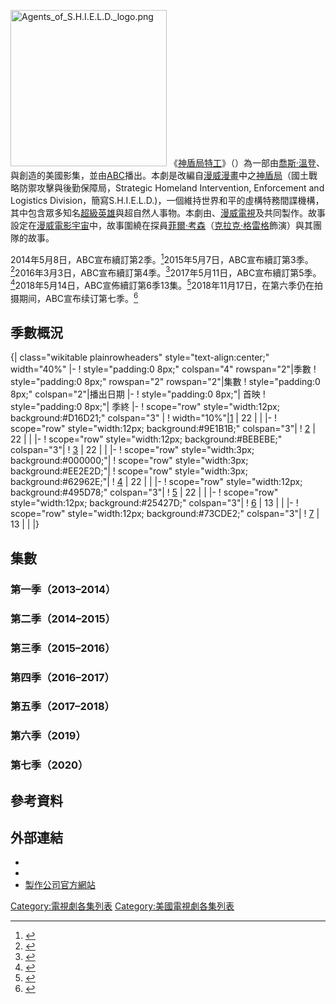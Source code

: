 {{noteTA
|G1=TV
|G2=Show
|G3=美國漫畫
|1=zh-tw:駭客;zh-hk:黑客;
|2=zh-cn:索科维亚; zh-tw:蘇科維亞; zh-hk:蘇科維亞;
|3=zh-cn:恶灵骑士; zh-tw:幽靈騎士; zh-hk:惡靈戰警;
|4=zh-cn:雷耶斯; zh-tw:雷耶斯; zh-hk:雷伊斯;
|5=zh:梅琳達·梅; zh-tw:梅琳達·梅; zh-hk:瑪琳達·梅;
|6=zh:梅琳達; zh-tw:梅琳達; zh-hk:瑪琳達;
|7=zh:克里斯迪安; zh-hk:克里斯汀;
|8=zh:雷德克里夫; zh-hk:瑞克里夫;
|9=zh:迦納; zh-tw:迦納; zh-hk:加納;
|10=zh:岡澤勒斯; zh-hk:剛薩雷茲;
|11=zh:嘉穎; zh-tw:嘉穎; zh-hk:佳瑩;
|12=zh:羅莎琳; zh-hk:蘿薩琳德;
|13=zh:吉迪恩; zh-tw:吉登; zh-hk:吉登;
|14=zh:柯尼吉; zh-tw:柯尼吉; zh-hk:凱寧;<!--
|15=zh:; zh-tw:; zh-hk:;
|16=zh:; zh-tw:; zh-hk:;
|17=zh:; zh-tw:; zh-hk:;
|18=zh:; zh-tw:; zh-hk:;
|19=zh:; zh-tw:; zh-hk:;
|20=zh:; zh-tw:; zh-hk:;
|21=zh:; zh-tw:; zh-hk:;
|22=zh:; zh-tw:; zh-hk:;
|23=zh:; zh-tw:; zh-hk:;
|24=zh:; zh-tw:; zh-hk:;-->
}}
[[File:Agents_of_S.H.I.E.L.D._logo.png|250px]]
《[[神盾局特工|神盾局特工]]》（{{lang-en|''Agents of S.H.I.E.L.D.''}}）為一部由[[喬斯·溫登|喬斯·溫登]]、{{link-en|傑德·溫登|Jed Whedon}}與{{link-en|茉莉莎·譚雀羅蘭|Maurissa Tancharoen}}創造的美國影集，並由[[美國廣播公司|ABC]]播出。本劇是改編自[[漫威漫畫|漫威漫畫]]中之[[神盾局|神盾局]]（國土戰略防禦攻擊與後勤保障局，Strategic Homeland Intervention, Enforcement and Logistics Division，簡寫S.H.I.E.L.D.)，一個維持世界和平的虛構特務間諜機構，其中包含眾多知名[[超級英雄|超級英雄]]與超自然人事物。本劇由{{link-en|ABC Studios|ABC Studios}}、[[漫威電視|漫威電視]]及{{link-en|Mutant Enemy|Mutant Enemy Productions}}共同製作。故事設定在[[漫威電影宇宙|漫威電影宇宙]]中，故事圍繞在探員[[菲爾·考森|菲爾·考森]]（[[克拉克·格雷格|克拉克·格雷格]]飾演）與其團隊的故事。

2014年5月8日，ABC宣布續訂第2季。<ref name="S2Renew">{{cite web |url=http://insidetv.ew.com/2014/05/08/abc-shield-agent-carter/ |title=ABC renews 'SHIELD' plus orders 'Captain America' spin-off |last=Hibberd |first=James |work=[[娛樂周刊|娛樂周刊]] |date=2014-05-08 |accessdate=2014-05-08 |archive-date=2014-05-09 |archive-url=https://www.webcitation.org/6PQqaqIcJ?url=http://insidetv.ew.com/2014/05/08/abc-shield-agent-carter/ |dead-url=no }}</ref>2015年5月7日，ABC宣布續訂第3季。<ref name="S3Renew">{{cite web |url=http://www.hollywoodreporter.com/live-feed/abc-renews-agents-shield-agent-792905 |title=ABC Renews 'Agents of SHIELD,' 'Agent Carter' |last=Goldberg |first=Lesley |work=[[荷里活報道|好萊塢報導]] |date=2015-05-07 |accessdate=2015-05-07 |archive-date=2015-05-08 |archive-url=https://www.webcitation.org/6YMUUba1y?url=http://www.hollywoodreporter.com/live-feed/abc-renews-agents-shield-agent-792905 |dead-url=no }}</ref>2016年3月3日，ABC宣布續訂第4季。<ref name="S4Renewal">{{cite web |url=https://marvel.com/news/tv/25831/marvels_agents_of_shield_renewed_for_season_4 |title='Marvel's Agents of S.H.I.E.L.D.' Renewed For Season 4 |last=Strom |first=Marc |publisher=[[漫威漫畫|Marvel.com]] |date=2016-03-03 |accessdate=2016-03-03 |archive-date=2016-03-03 |archive-url=https://www.webcitation.org/6fk8Pd0K4?url=https://marvel.com/news/tv/25831/marvels_agents_of_shield_renewed_for_season_4?linkId=21901791 |dead-url=no }}</ref>2017年5月11日，ABC宣布續訂第5季。<ref name="Season 5 Renewed">{{cite web|url=http://www.hollywoodreporter.com/live-feed/abc-renews-agents-shield-1002925|title=ABC Renews 'Agents of SHIELD,' 'American Housewife,' 'Designated Survivor'|last=Goldberg|first=Leslie|work=好萊塢報導|date=2017-05-11|accessdate=2017-05-11|archive-date=2017-05-12|archive-url=https://www.webcitation.org/6qOMJ5YWw?url=http://www.hollywoodreporter.com/live-feed/abc-renews-agents-shield-1002925|dead-url=no}}</ref>2018年5月14日，ABC宣佈續訂第6季13集。<ref name="S6Renew">{{cite web|url=https://www.hollywoodreporter.com/live-feed/agents-shield-renewed-abbreviated-sixth-season-at-abc-1110788|title='Agents of SHIELD' Renewed for Abbreviated Sixth Season at ABC|last=Goldberg|first=Lesley|work=荷里活報道|date=2018-05-14|accessdate=2018-05-15|archiveurl=https://www.webcitation.org/6zPmyCMJn?url=https://www.hollywoodreporter.com/live-feed/agents-shield-renewed-abbreviated-sixth-season-at-abc-1110788|archivedate=2018年5月14日|deadurl=no|df=}}</ref>2018年11月17日，在第六季仍在拍摄期间，ABC宣布续订第七季。<ref>{{cite web |author1=时光网 |title=ABC确认《神盾局特工》续订第七季 |url=http://news.mtime.com/2018/11/17/1586215.html |accessdate=2018-11-17 |archive-date=2020-11-04 |archive-url=https://web.archive.org/web/20201104073617/http://news.mtime.com/2018/11/17/1586215.html |dead-url=no }}</ref>

== 季數概況 ==
<onlyinclude>{| class="wikitable plainrowheaders"  style="text-align:center;" width="40%"
|-
! style="padding:0 8px;" colspan="4" rowspan="2"|季數
! style="padding:0 8px;" rowspan="2" rowspan="2"|集數
! style="padding:0 8px;" colspan="2"|播出日期
|-
! style="padding:0 8px;"| 首映
! style="padding:0 8px;"| 季終
|-
! scope="row" style="width:12px; background:#D16D21;" colspan="3" |
! width="10%"|[[神盾局特工_(第一季)|1]]
| 22
| {{Start date|2013|9|24}}
| {{End date|2014|5|13}}
|-
! scope="row" style="width:12px; background:#9E1B1B;" colspan="3"|
! [[神盾局特工_(第二季)|2]]
| 22
| {{Start date|2014|9|23}}
| {{End date|2015|5|12}}
|-
! scope="row" style="width:12px; background:#BEBEBE;" colspan="3"|
! [[神盾局特工_(第三季)|3]]
| 22
| {{Start date|2015|9|29}}
| {{End date|2016|5|17}}
|-
! scope="row" style="width:3px; background:#000000;"|
! scope="row" style="width:3px; background:#EE2E2D;"|
! scope="row" style="width:3px; background:#62962E;"|
! [[神盾局特工_(第四季)|4]]
| 22
| {{Start date|2016|9|20}}
| {{End date|2017|5|16}}
|-
! scope="row" style="width:12px; background:#495D78;" colspan="3"|
! [[神盾局特工_(第五季)|5]]
| 22
| {{Start date|2017|12|1}}
| {{End date|2018|5|18}}
|-
! scope="row" style="width:12px; background:#25427D;" colspan="3"|
! [[神盾局特工_(第六季)|6]]
| 13
| {{Start date|2019|5|10}}
| {{End date|2019|8|2}}
|-
! scope="row" style="width:12px; background:#73CDE2;" colspan="3"|
! [[神盾局特工_(第七季)|7]]
| 13
| {{Start date|2020|5|27}}
| {{End date|2020|8|12}}
|}</onlyinclude>

== 集數 ==
=== 第一季（2013–2014） ===
{{Main|神盾局特工 (第一季)}}
{{:神盾局特工 (第一季)}}

=== 第二季（2014–2015） ===
{{Main|神盾局特工 (第二季)}}
{{:神盾局特工 (第二季)}}

=== 第三季（2015–2016） ===
{{Main|神盾局特工 (第三季)}}
{{:神盾局特工 (第三季)}}

=== 第四季（2016–2017） ===
{{Main|神盾局特工 (第四季)}}
{{:神盾局特工 (第四季)}}

=== 第五季（2017–2018） ===
{{Main|神盾局特工 (第五季)}}
{{:神盾局特工 (第五季)}}

=== 第六季（2019） ===
{{Main|神盾局特工 (第六季)}}
{{:神盾局特工 (第六季)}}

=== 第七季（2020） ===
{{Main|神盾局特工 (第七季)}}
{{:神盾局特工 (第七季)}}

== 參考資料 ==
{{reflist|30em}}

== 外部連結 ==
* {{Official website|http://abc.go.com/shows/marvels-agents-of-shield}}{{en}}
* {{IMDb episodes|2364582|神盾局特工}}
* [http://www.disneyabcpress.com/abc/shows/marvels-agents-of-s-h-i-e-l-d/episodes/ 製作公司官方網站] {{Wayback|url=http://www.disneyabcpress.com/abc/shows/marvels-agents-of-s-h-i-e-l-d/episodes/ |date=20171206095211 }}{{en}}

{{神盾局}}
{{漫威电影宇宙|selected=TV series}}

{{DEFAULTSORT:Agents of S.H.I.E.L.D.}}
[[Category:電視劇各集列表|Category:電視劇各集列表]]
[[Category:美國電視劇各集列表|Category:美國電視劇各集列表]]